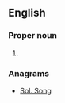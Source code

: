 ==English==

===Proper noun===
{{en-proper noun}}

# {{abbreviation of|Song of Solomon|lang=en}}

===Anagrams===
* [[Sol. Song#English|Sol. Song]]